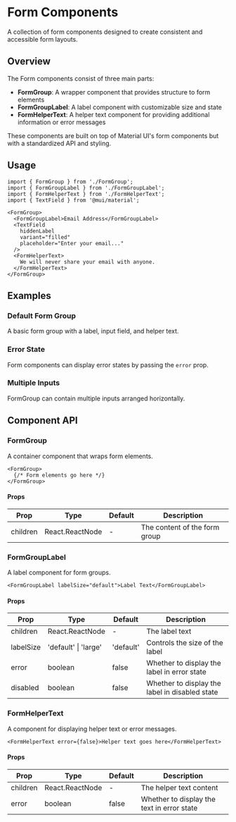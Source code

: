 
<Meta of={FormStories} />

# Form Components

A collection of form components designed to create consistent and accessible form layouts.

## Overview

The Form components consist of three main parts:

- **FormGroup**: A wrapper component that provides structure to form elements
- **FormGroupLabel**: A label component with customizable size and state
- **FormHelperText**: A helper text component for providing additional information or error messages

These components are built on top of Material UI's form components but with a standardized API and styling.

## Usage

```tsx
import { FormGroup } from './FormGroup';
import { FormGroupLabel } from './FormGroupLabel';
import { FormHelperText } from './FormHelperText';
import { TextField } from '@mui/material';

<FormGroup>
  <FormGroupLabel>Email Address</FormGroupLabel>
  <TextField 
    hiddenLabel 
    variant="filled" 
    placeholder="Enter your email..." 
  />
  <FormHelperText>
    We will never share your email with anyone.
  </FormHelperText>
</FormGroup>
```

## Examples

### Default Form Group

A basic form group with a label, input field, and helper text.

<Canvas of={FormStories.Default} />

### Error State

Form components can display error states by passing the `error` prop.

<Canvas of={FormStories.Error} />

### Multiple Inputs

FormGroup can contain multiple inputs arranged horizontally.

<Canvas of={FormStories.TwoInputs} />
<Canvas of={FormStories.ThreeInputs} />

## Component API

### FormGroup

A container component that wraps form elements.

```tsx
<FormGroup>
  {/* Form elements go here */}
</FormGroup>
```

#### Props

| Prop | Type | Default | Description |
|------|------|---------|-------------|
| children | React.ReactNode | - | The content of the form group |

### FormGroupLabel

A label component for form groups.

```tsx
<FormGroupLabel labelSize="default">Label Text</FormGroupLabel>
```

#### Props

| Prop | Type | Default | Description |
|------|------|---------|-------------|
| children | React.ReactNode | - | The label text |
| labelSize | 'default' \| 'large' | 'default' | Controls the size of the label |
| error | boolean | false | Whether to display the label in error state |
| disabled | boolean | false | Whether to display the label in disabled state |

### FormHelperText

A component for displaying helper text or error messages.

```tsx
<FormHelperText error={false}>Helper text goes here</FormHelperText>
```

#### Props

| Prop | Type | Default | Description |
|------|------|---------|-------------|
| children | React.ReactNode | - | The helper text content |
| error | boolean | false | Whether to display the text in error state |
